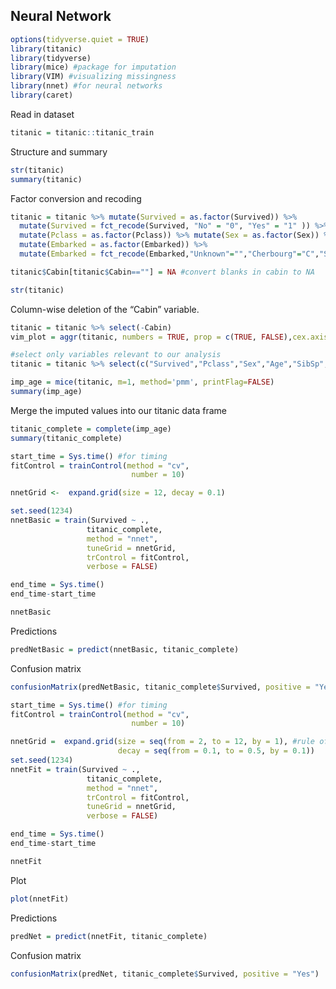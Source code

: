 ## Neural Network 

```{r}
options(tidyverse.quiet = TRUE)
library(titanic)
library(tidyverse)
library(mice) #package for imputation
library(VIM) #visualizing missingness
library(nnet) #for neural networks
library(caret)
```

Read in dataset   
```{r}
titanic = titanic::titanic_train
```

Structure and summary
```{r}
str(titanic)
summary(titanic)
```

Factor conversion and recoding  
```{r}
titanic = titanic %>% mutate(Survived = as.factor(Survived)) %>% 
  mutate(Survived = fct_recode(Survived, "No" = "0", "Yes" = "1" )) %>%
  mutate(Pclass = as.factor(Pclass)) %>% mutate(Sex = as.factor(Sex)) %>%
  mutate(Embarked = as.factor(Embarked)) %>% 
  mutate(Embarked = fct_recode(Embarked,"Unknown"="","Cherbourg"="C","Southampton"="S","Queenstown"="Q"))

titanic$Cabin[titanic$Cabin==""] = NA #convert blanks in cabin to NA

str(titanic)
```

Column-wise deletion of the "Cabin" variable.  
```{r}
titanic = titanic %>% select(-Cabin) 
vim_plot = aggr(titanic, numbers = TRUE, prop = c(TRUE, FALSE),cex.axis=.7)
```

```{r}
#select only variables relevant to our analysis
titanic = titanic %>% select(c("Survived","Pclass","Sex","Age","SibSp","Parch","Embarked"))

imp_age = mice(titanic, m=1, method='pmm', printFlag=FALSE)
summary(imp_age)
```

Merge the imputed values into our titanic data frame  
```{r}
titanic_complete = complete(imp_age) 
summary(titanic_complete)
```
```{r}
start_time = Sys.time() #for timing
fitControl = trainControl(method = "cv", 
                           number = 10)

nnetGrid <-  expand.grid(size = 12, decay = 0.1)

set.seed(1234)
nnetBasic = train(Survived ~ ., 
                 titanic_complete,
                 method = "nnet",
                 tuneGrid = nnetGrid,
                 trControl = fitControl,
                 verbose = FALSE)

end_time = Sys.time()
end_time-start_time
```
```{r}
nnetBasic
```

Predictions  
```{r}
predNetBasic = predict(nnetBasic, titanic_complete)
```

Confusion matrix
```{r}
confusionMatrix(predNetBasic, titanic_complete$Survived, positive = "Yes")
```


```{r}
start_time = Sys.time() #for timing
fitControl = trainControl(method = "cv", 
                           number = 10)

nnetGrid =  expand.grid(size = seq(from = 2, to = 12, by = 1), #rule of thumb --> between # of input and # of output layers
                        decay = seq(from = 0.1, to = 0.5, by = 0.1))
set.seed(1234)
nnetFit = train(Survived ~ ., 
                 titanic_complete,
                 method = "nnet",
                 trControl = fitControl,
                 tuneGrid = nnetGrid,
                 verbose = FALSE)

end_time = Sys.time()
end_time-start_time
```

```{r}
nnetFit
```

Plot  
```{r}
plot(nnetFit)
```

Predictions  
```{r}
predNet = predict(nnetFit, titanic_complete)
```

Confusion matrix
```{r}
confusionMatrix(predNet, titanic_complete$Survived, positive = "Yes")
```







